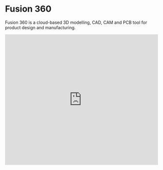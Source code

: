 
# Fusion 360

Fusion 360 is a cloud-based 3D modelling, CAD, CAM and PCB tool for product design and manufacturing.

<Bleed>
  <iframe
    width="100%"
    height="430"
    src="https://www.youtube.com/embed/qvrHuaHhqHI"
    frameborder="0"
    allow="accelerometer; autoplay; clipboard-write; encrypted-media; gyroscope; picture-in-picture"
    allowfullscreen
  />
</Bleed>


<Callout type="warning" emoji="⚠️">
Fusion 360 requires a powerful Windows or Mac computer with a mouse and keyboard to run well. It can be run on a Chromebook via a web app but requires a fast internet connection. Full system requirements are available below.
</Callout>

Autodesk Fusion 360 is a cloud-based CAD/CAM tool for collaborative product development. Fusion 360 enables exploration and iteration on product ideas and collaboration within distributed product development team. Fusion 360 combines organic shapes modelling, mechanical design and manufacturing in one comprehensive package.

Unlike something like Meshmixer or SketchUp, Fusion is more oriented towards the design of products and parts, where the dimensions/measurements are crucial. 

There is a bit of a learning curve, but Fusion remains to be one of the most accessible and powerful CAD programs available today.

![Web version of Fusion](https://media.tewahi.com/f360web.png)

***

**Supported filetypes** - STL (best for 3D printing), 3DM, ASM, CAM360, CATPart, CATProduct, DWG, DXF, F3D, FBX, G, IAM, IGE, IGS, IPT, NEU, OBJ, PRT, SAB, SAT, SKP, SLDASM, SLDPRT, SMB, SMT, STE, STE, STP, WIRE, 123DX

**Minimum system requirements** - x86-based 64-bit processor (e.g. Intel Core i, AMD Ryzen series), 4 cores, 1.7 GHz or greater; 32-bit not supported. 4 GB of RAM (integrated graphics recommend 6GB or more). Integrated graphics with 4GB or more VRAM, or dedicated GPU with 1 GB or more VRAM. At least 3 GB of available hard-disk space.

***

[Download Fusion 360](https://www.autodesk.com/products/fusion-360/personal)

[Launch web version](https://fusion.online.autodesk.com/)